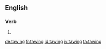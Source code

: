 ==English==

===Verb===
{{head|en|present participle}}

# {{present participle of|taw|lang=en|nocat=1}}

[[de:tawing]]
[[fr:tawing]]
[[id:tawing]]
[[jv:tawing]]
[[ta:tawing]]